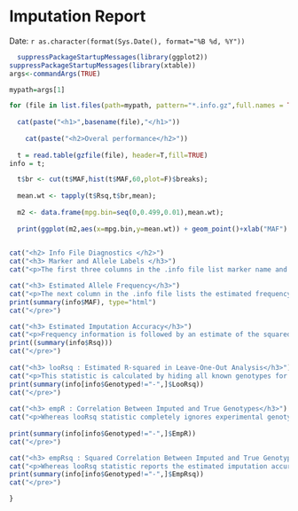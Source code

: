 Imputation Report
========================================================


Date:  `r as.character(format(Sys.Date(), format="%B %d, %Y"))`



```{r fig.width=7, fig.height=6, echo=FALSE, results='asis'}
  suppressPackageStartupMessages(library(ggplot2))
suppressPackageStartupMessages(library(xtable))
args<-commandArgs(TRUE)

mypath=args[1]

for (file in list.files(path=mypath, pattern="*.info.gz",full.names = TRUE)){
                
  cat(paste("<h1>",basename(file),"</h1>"))                
  
    cat(paste("<h2>Overal performance</h2>"))       
                
  t = read.table(gzfile(file), header=T,fill=TRUE)
info = t;

  t$br <- cut(t$MAF,hist(t$MAF,60,plot=F)$breaks);
  
  mean.wt <- tapply(t$Rsq,t$br,mean);
  
  m2 <- data.frame(mpg.bin=seq(0,0.499,0.01),mean.wt);
  
  print(ggplot(m2,aes(x=mpg.bin,y=mean.wt)) + geom_point()+xlab("MAF") + ylab("Rsq"));
  

cat("<h2> Info File Diagnostics </h2>")
cat("<h3> Marker and Allele Labels </h3>")
cat("<p>The first three columns in the .info file list marker name and alleles for each marker. Typically, the most common allele will be listed first, but this is not guaranteed.</p>")

cat("<h3> Estimated Allele Frequency</h3>")
cat("<p>The next column in the .info file lists the estimated frequency of allele 1 - this corresponds to the average number of imputed copies of allele 1 for each individual, divided by two.</p><pre>")
print(summary(info$MAF), type="html")
cat("</pre>")

cat("<h3> Estimated Imputation Accuracy</h3>")
cat("<p>Frequency information is followed by an estimate of the squared correlation between imputed genotypes and true, unobserved genotypes. Since true genotypes are not available, this calculation is based on the idea that poorly imputed genotype counts will shrink towards their expectations based on population allele frequencies alone; specifically 2p where p is the frequency of the allele being imputed.</p><pre>")
print((summary(info$Rsq)))
cat("</pre>")
  
cat("<h3> looRsq : Estimated R-squared in Leave-One-Out Analysis</h3>")
cat("<p>This statistic is calculated by hiding all known genotypes for the SNP, imputing it and then estimating imputation accuracy. It doesn't use the known genotypes for the SNP at all.</p><pre>")
print(summary(info[info$Genotyped!="-",]$LooRsq))
cat("</pre>")
  
cat("<h3> empR : Correlation Between Imputed and True Genotypes</h3>")
cat("<p>Whereas looRsq statistic completely ignores experimental genotypes, this one is based on a comparison of imputed and experimental genotypes. A negative correlation between imputed and experimental genotypes can indicate allele flips.</p><pre>") 
       
print(summary(info[info$Genotyped!="-",]$EmpR))
cat("</pre>")

cat("<h3> empRsq : Squared Correlation Between Imputed and True Genotypes</h3>") 
cat("<p>Whereas looRsq statistic reports the estimated imputation accuracy, this one reports the ''actual'' imputation accuracy - as estimated by comparing genotypes generated using imputation (after hiding any known genotypes for the marker) and the previously hidden known genotypes. By comparing empRsq and looRsq it should be possible to tell whether estimates of imputation accuracy are well calibrated.</p><pre>")
print(summary(info[info$Genotyped!="-",]$EmpRsq))
cat("</pre>")

}
```